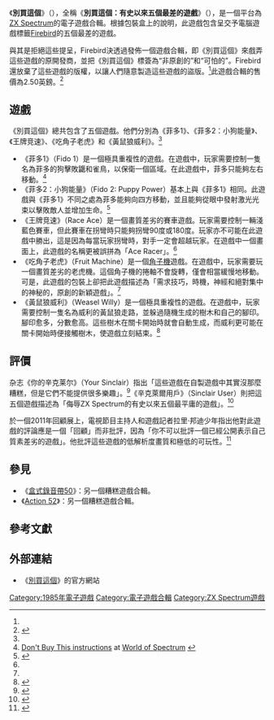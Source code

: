 {{Infobox VG
| image = File:Dontbuythis.png
| caption = 《別買這個》的封面
| title = 別買這個<br>Don't Buy This
| developer = 數位
| publisher = [[Firebird|Firebird]]
| designer =
| engine =
| released = 1985年
| genre = [[電子遊戲合輯|電子遊戲合輯]]
| modes = [[單人遊戲|單人]]
| platforms = [[Sinclair_ZX_Spectrum|ZX Spectrum]]
}}

《'''別買這個'''》（{{lang en|Don't Buy This}}），全稱《'''別買這個：有史以來五個最差的遊戲'''》（{{lang en|'''Don't Buy This: Five of the Worst Games Ever'''}}），是一個平台為[[Sinclair_ZX_Spectrum|ZX Spectrum]]的電子遊戲合輯。根據包裝盒上的說明，此遊戲包含呈交予電腦遊戲標籤[[Firebird|Firebird]]的五個最差的遊戲。

與其是拒絕這些提呈，Firebird決透過發佈一個遊戲合輯，即《別買這個》來戲弄這些遊戲的原開發商，並把《別買這個》標簽為“非原創的”和“可怕的”。Firebird還放棄了這些遊戲的版權，以讓人們隨意製造這些遊戲的盜版。<ref name="instructions" />此遊戲合輯的售價為2.50英鎊。<ref name="main ref">{{Cite web |url=http://www.worldofspectrum.org/infoseekid.cgi?id=0011245 |title=SINCLAIR INFOSEEK - Don't Buy This |access-date=2013-04-20 |archive-url=https://web.archive.org/web/20130327172112/http://www.worldofspectrum.org/infoseekid.cgi?id=0011245 |archive-date=2013-03-27 |dead-url=yes }}</ref>

== 遊戲 ==

《別買這個》總共包含了五個遊戲。他們分別為《菲多1》、《菲多2：小狗能量》、《王牌竞速》、《吃角子老虎》和《黃鼠狼威利》。<ref name="main ref" />

* 《菲多1》（Fido 1）是一個極具重複性的遊戲。在遊戲中，玩家需要控制一隻名為菲多的狗擊敗鼴和雀鳥，以保衛一個區域。在此遊戲中，菲多只能夠左右移動。<ref name="instructions">[ftp://ftp.worldofspectrum.org/pub/sinclair/games-info/d/DontBuyThis.txt Don't Buy This instructions]{{dead link|date=2017年11月 |bot=InternetArchiveBot |fix-attempted=yes }} at [http://www.worldofspectrum.org/ World of Spectrum] {{Wayback|url=http://www.worldofspectrum.org/ |date=20130420044535 }}</ref>
* 《菲多2：小狗能量》（Fido 2: Puppy Power）基本上與《菲多1》相同。此遊戲與《菲多1》不同之處為菲多能夠向四方移動，並且能夠從眼中發射激光光束以擊敗敵人並增加生命。<ref>{{Cite web |url=http://www.worldofspectrum.org/infoseekid.cgi?id=0015228 |title=Fido 2: Puppy Power |access-date=2013-04-20 |archive-url=https://web.archive.org/web/20130201122448/http://www.worldofspectrum.org/infoseekid.cgi?id=0015228 |archive-date=2013-02-01 |dead-url=yes }}</ref>
* 《王牌竞速》（Race Ace）是一個畫質差劣的賽車遊戲。玩家需要控制一輛淺藍色賽車，但此賽車在拐彎時只能夠拐彎90度或180度。玩家亦不可能在此遊戲中勝出，這是因為每當玩家拐彎時，對手一定會超越玩家。在遊戲中一個畫面上，此遊戲的名稱更被誤拼為「Ace Racer」。<ref name="instructions" />
* 《吃角子老虎》（Fruit Machine）是一個[[角子機|角子機]]遊戲。在遊戲中，玩家需要玩一個畫質差劣的老虎機。這個角子機的捲軸不會旋轉，僅會相當緩慢地移動。可是，此遊戲的包裝上卻把此遊戲描述為「需求技巧，時機，神經和絕對集中的神秘的，原創的新穎遊戲」。<ref name="instructions" />
* 《黃鼠狼威利》（Weasel Willy）是一個極具重複性的遊戲。在遊戲中，玩家需要控制一隻名為威利的黃鼠狼走路，並躲過隨機生成的樹木和自己的腳印。腳印愈多，分數愈高。這些樹木在關卡開始時就會自動生成，而威利更可能在關卡開始時便接觸樹木，使遊戲立刻結束。<ref>{{Cite web |url=http://www.emuparadise.me/ZX_Spectrum_(Z80)_ROMs/Weasel_Willy_(19xx)(Firebird)/84098 |title=Weasel Willy (19xx)(Firebird) ROM |access-date=2013-04-20 |archive-url=https://web.archive.org/web/20120525144210/http://www.emuparadise.me/ZX_Spectrum_(Z80)_ROMs/Weasel_Willy_(19xx)(Firebird)/84098 |archive-date=2012-05-25 |dead-url=yes }}</ref>

== 評價 ==

杂志《你的辛克莱尔》（Your Sinclair）指出「這些遊戲在自製遊戲中其實沒那麼糟糕，但是它們不能提供很多樂趣」。<ref>{{Cite web |url=http://www.users.globalnet.co.uk/~jg27paw4/yr17/yr17_39.htm |title=Your Spectrum 17 - Joystick Jury |accessdate=2013-04-20 |archive-date=2012-03-14 |archive-url=https://web.archive.org/web/20120314050712/http://www.users.globalnet.co.uk/~jg27paw4/yr17/yr17_39.htm |dead-url=yes }}</ref>《辛克萊爾用戶》（Sinclair User）則把這五個遊戲描述為「侮辱ZX Spectrum的有史以來五個最平庸的遊戲」。<ref>{{Cite web |url=http://www.sincuser.f9.co.uk/040/sftwreb.htm |title=Sinclair User 40 - Spectrum Software Scene<!-- Bot generated title --> |accessdate=2013-04-20 |archive-date=2002-03-20 |archive-url=https://web.archive.org/web/20020320214458/http://www.sincuser.f9.co.uk/040/sftwreb.htm |dead-url=no }}</ref>

於一個2011年回顧展上，電視節目主持人和遊戲記者拉里·邦迪少年指出他對此遊戲的評論應是一個「回顧」而非批評，因為「你不可以批評一個已經公開表示自己質素差劣的遊戲」。他批評這些遊戲的低解析度畫質和極低的可玩性。<ref>{{Cite web |url=http://www.blisteredthumbs.net/2011/01/gycw-dont-buy-this/ |title=Games Yanks Can’t Wank – Don’t Buy This: Five of the Worst Games Ever |accessdate=2013-04-20 |archive-date=2012-09-21 |archive-url=https://web.archive.org/web/20120921142654/http://www.blisteredthumbs.net/2011/01/gycw-dont-buy-this/ |dead-url=yes }}</ref>

== 參見 ==

* 《[[盒式錄音帶50|盒式錄音帶50]]》：另一個糟糕遊戲合輯。
* 《[[Action_52|Action 52]]》：另一個糟糕遊戲合輯。

== 參考文獻 ==
{{Reflist|2}}

==外部連結==
*《[https://web.archive.org/web/20120921142654/http://www.blisteredthumbs.net/2011/01/gycw-dont-buy-this/ 別買這個]》的官方網站
{{DEFAULTSORT:Don't Buy This}}
[[Category:1985年電子遊戲|Category:1985年電子遊戲]]
[[Category:電子遊戲合輯|Category:電子遊戲合輯]]
[[Category:ZX_Spectrum遊戲|Category:ZX Spectrum遊戲]]